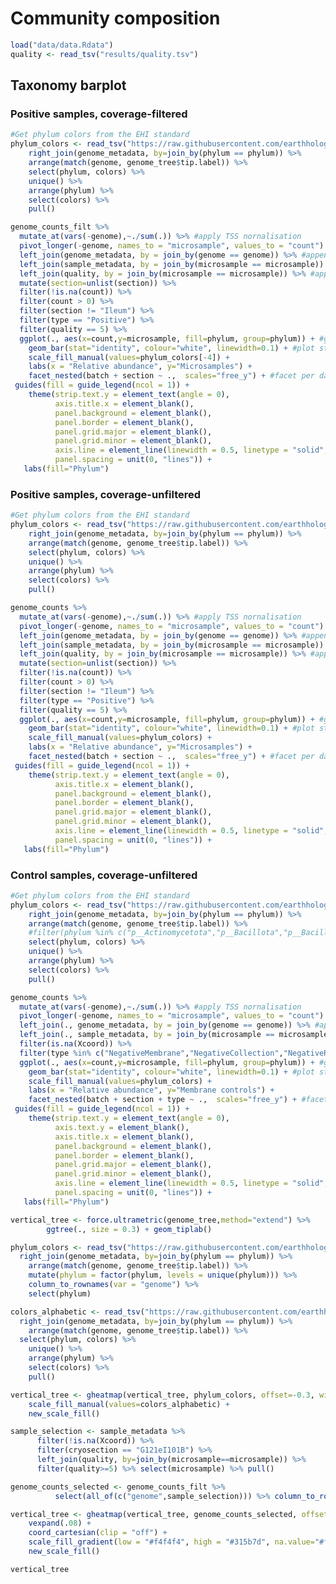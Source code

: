 # Community composition

```r
load("data/data.Rdata")
quality <- read_tsv("results/quality.tsv")
```

## Taxonomy barplot

### Positive samples, coverage-filtered

```r
#Get phylum colors from the EHI standard
phylum_colors <- read_tsv("https://raw.githubusercontent.com/earthhologenome/EHI_taxonomy_colour/main/ehi_phylum_colors.tsv") %>%
    right_join(genome_metadata, by=join_by(phylum == phylum)) %>%
    arrange(match(genome, genome_tree$tip.label)) %>%
    select(phylum, colors) %>% 
    unique() %>%
    arrange(phylum) %>%
    select(colors) %>%
    pull()

genome_counts_filt %>%
  mutate_at(vars(-genome),~./sum(.)) %>% #apply TSS nornalisation
  pivot_longer(-genome, names_to = "microsample", values_to = "count") %>% #reduce to minimum number of columns
  left_join(genome_metadata, by = join_by(genome == genome)) %>% #append genome metadata
  left_join(sample_metadata, by = join_by(microsample == microsample)) %>% #append sample metadata
  left_join(quality, by = join_by(microsample == microsample)) %>% #append sample metadata
  mutate(section=unlist(section)) %>%
  filter(!is.na(count)) %>%
  filter(count > 0) %>%
  filter(section != "Ileum") %>%
  filter(type == "Positive") %>%
  filter(quality == 5) %>%
  ggplot(., aes(x=count,y=microsample, fill=phylum, group=phylum)) + #grouping enables keeping the same sorting of taxonomic units
    geom_bar(stat="identity", colour="white", linewidth=0.1) + #plot stacked bars with white borders
    scale_fill_manual(values=phylum_colors[-4]) +
    labs(x = "Relative abundance", y="Microsamples") +
    facet_nested(batch + section ~ .,  scales="free_y") + #facet per day and treatment
 guides(fill = guide_legend(ncol = 1)) +
    theme(strip.text.y = element_text(angle = 0),
          axis.title.x = element_blank(),
          panel.background = element_blank(),
          panel.border = element_blank(),
          panel.grid.major = element_blank(),
          panel.grid.minor = element_blank(),
          axis.line = element_line(linewidth = 0.5, linetype = "solid", colour = "black"),
          panel.spacing = unit(0, "lines")) +
   labs(fill="Phylum")
```

### Positive samples, coverage-unfiltered

```r
#Get phylum colors from the EHI standard
phylum_colors <- read_tsv("https://raw.githubusercontent.com/earthhologenome/EHI_taxonomy_colour/main/ehi_phylum_colors.tsv") %>%
    right_join(genome_metadata, by=join_by(phylum == phylum)) %>%
    arrange(match(genome, genome_tree$tip.label)) %>%
    select(phylum, colors) %>% 
    unique() %>%
    arrange(phylum) %>%
    select(colors) %>%
    pull()

genome_counts %>%
  mutate_at(vars(-genome),~./sum(.)) %>% #apply TSS nornalisation
  pivot_longer(-genome, names_to = "microsample", values_to = "count") %>% #reduce to minimum number of columns
  left_join(genome_metadata, by = join_by(genome == genome)) %>% #append genome metadata
  left_join(sample_metadata, by = join_by(microsample == microsample)) %>% #append sample metadata
  left_join(quality, by = join_by(microsample == microsample)) %>% #append sample metadata
  mutate(section=unlist(section)) %>%
  filter(!is.na(count)) %>%
  filter(count > 0) %>%
  filter(section != "Ileum") %>%
  filter(type == "Positive") %>%
  filter(quality == 5) %>%
  ggplot(., aes(x=count,y=microsample, fill=phylum, group=phylum)) + #grouping enables keeping the same sorting of taxonomic units
    geom_bar(stat="identity", colour="white", linewidth=0.1) + #plot stacked bars with white borders
    scale_fill_manual(values=phylum_colors) +
    labs(x = "Relative abundance", y="Microsamples") +
    facet_nested(batch + section ~ .,  scales="free_y") + #facet per day and treatment
 guides(fill = guide_legend(ncol = 1)) +
    theme(strip.text.y = element_text(angle = 0),
          axis.title.x = element_blank(),
          panel.background = element_blank(),
          panel.border = element_blank(),
          panel.grid.major = element_blank(),
          panel.grid.minor = element_blank(),
          axis.line = element_line(linewidth = 0.5, linetype = "solid", colour = "black"),
          panel.spacing = unit(0, "lines")) +
   labs(fill="Phylum")

```

### Control samples, coverage-unfiltered

```r
#Get phylum colors from the EHI standard
phylum_colors <- read_tsv("https://raw.githubusercontent.com/earthhologenome/EHI_taxonomy_colour/main/ehi_phylum_colors.tsv") %>%
    right_join(genome_metadata, by=join_by(phylum == phylum)) %>%
    arrange(match(genome, genome_tree$tip.label)) %>%
    #filter(phylum %in% c("p__Actinomycetota","p__Bacillota","p__Bacillota_A","p__Pseudomonadota","p__Verrucomicrobiota")) %>%
    select(phylum, colors) %>% 
    unique() %>%
    arrange(phylum) %>%
    select(colors) %>%
    pull()

genome_counts %>%
  mutate_at(vars(-genome),~./sum(.)) %>% #apply TSS nornalisation
  pivot_longer(-genome, names_to = "microsample", values_to = "count") %>% #reduce to minimum number of columns
  left_join(., genome_metadata, by = join_by(genome == genome)) %>% #append genome metadata
  left_join(., sample_metadata, by = join_by(microsample == microsample)) %>% #append sample metadata
  filter(is.na(Xcoord)) %>%
  filter(type %in% c("NegativeMembrane","NegativeCollection","NegativeReaction")) %>%
  ggplot(., aes(x=count,y=microsample, fill=phylum, group=phylum)) + #grouping enables keeping the same sorting of taxonomic units
    geom_bar(stat="identity", colour="white", linewidth=0.1) + #plot stacked bars with white borders
    scale_fill_manual(values=phylum_colors) +
    labs(x = "Relative abundance", y="Membrane controls") +
    facet_nested(batch + section + type ~ .,  scales="free_y") + #facet per day and treatment
 guides(fill = guide_legend(ncol = 1)) +
    theme(strip.text.y = element_text(angle = 0),
          axis.text.y = element_blank(),
          axis.title.x = element_blank(),
          panel.background = element_blank(),
          panel.border = element_blank(),
          panel.grid.major = element_blank(),
          panel.grid.minor = element_blank(),
          axis.line = element_line(linewidth = 0.5, linetype = "solid", colour = "black"),
          panel.spacing = unit(0, "lines")) +
   labs(fill="Phylum")
```

```r
vertical_tree <- force.ultrametric(genome_tree,method="extend") %>%
        ggtree(., size = 0.3) + geom_tiplab()

phylum_colors <- read_tsv("https://raw.githubusercontent.com/earthhologenome/EHI_taxonomy_colour/main/ehi_phylum_colors.tsv") %>%
  right_join(genome_metadata, by=join_by(phylum == phylum)) %>%
    arrange(match(genome, genome_tree$tip.label)) %>%
    mutate(phylum = factor(phylum, levels = unique(phylum))) %>%
    column_to_rownames(var = "genome") %>%
    select(phylum)

colors_alphabetic <- read_tsv("https://raw.githubusercontent.com/earthhologenome/EHI_taxonomy_colour/main/ehi_phylum_colors.tsv") %>%
  right_join(genome_metadata, by=join_by(phylum == phylum)) %>%
    arrange(match(genome, genome_tree$tip.label)) %>%
  select(phylum, colors) %>%
    unique() %>%
    arrange(phylum) %>%
    select(colors) %>%
    pull()

vertical_tree <- gheatmap(vertical_tree, phylum_colors, offset=-0.3, width=0.1, colnames=FALSE) +
    scale_fill_manual(values=colors_alphabetic) +
    new_scale_fill()

sample_selection <- sample_metadata %>%
      filter(!is.na(Xcoord)) %>%
      filter(cryosection == "G121eI101B") %>%
      left_join(quality, by=join_by(microsample==microsample)) %>%
      filter(quality>=5) %>% select(microsample) %>% pull()

genome_counts_selected <- genome_counts_filt %>%
          select(all_of(c("genome",sample_selection))) %>% column_to_rownames(var="genome") %>% tss()

vertical_tree <- gheatmap(vertical_tree, genome_counts_selected, offset=-0.2, width=0.5, colnames=FALSE, colnames_angle=90, font.size=3, colnames_position="top", colnames_offset_y = 15) +
    vexpand(.08) +
    coord_cartesian(clip = "off") +
    scale_fill_gradient(low = "#f4f4f4", high = "#315b7d", na.value="#f4f4f4") +
    new_scale_fill()

vertical_tree
```
